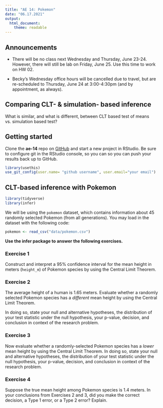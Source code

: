 ```yaml
---
title: "AE 14: Pokemon"
date: "06.17.2021"
output: 
  html_document:
    theme: readable
---
```


## Announcements 

- There will be no class next Wednesday and Thursday, June 23-24. However, there
will still be lab on Friday, June 25. Use this time to work on HW 02. 

- Becky's Wednesday office hours will be cancelled due to travel, but are re-scheduled to Thursday, June 24 at 3:00-4:30pm (and by appointment, as always).

## Comparing CLT- & simulation- based inference

What is similar, and what is different, between CLT based test of means vs. simulation based test?

## Getting started 

Clone the **ae-14** repo on [GitHub](https://github.com/sta199-summer2021) and start a new project in RStudio. Be sure to configure git in the RStudio console, so you can so you can push your results back up to GitHub.

```r
library(usethis)
use_git_config(user.name= "github username", user.email="your email")
```

## CLT-based inference with Pokemon

```r
library(tidyverse)
library(infer)
```

We will be using the `pokemon` dataset, which contains information about 45 randomly selected Pokemon (from all generations). You may load in the dataset with the following code: 

```r
pokemon <- read_csv("data/pokemon.csv")
```

**Use the infer package to answer the following exercises.**

### Exercise 1

Construct and interpret a 95% confidence interval for the mean height in meters (`height_m`) of Pokemon species by using the Central Limit Theorem. 

### Exercise 2

The average height of a human is 1.65 meters. Evaluate whether a randomly selected Pokemon species has a *different* mean height by using the Central Limit Theorem. 

In doing so, state your null and alternative hypotheses, the
distribution of your test statistic under the null hypothesis, your p-value, decision, and conclusion in context of the research problem.

### Exercise 3

Now evaluate whether a randomly-selected Pokemon species has a *lower* mean height by using the Central Limit Theorem. In doing so, state your null and alternative hypotheses, the distribution of your test statistic under the null hypothesis, your p-value, decision, and conclusion in context of the research problem.

### Exercise 4

Suppose the true mean height among Pokemon species is 1.4 meters. In your conclusions from Exercises 2 and 3, did you make the correct decision, a Type 1 error, or a Type 2 error? Explain.
